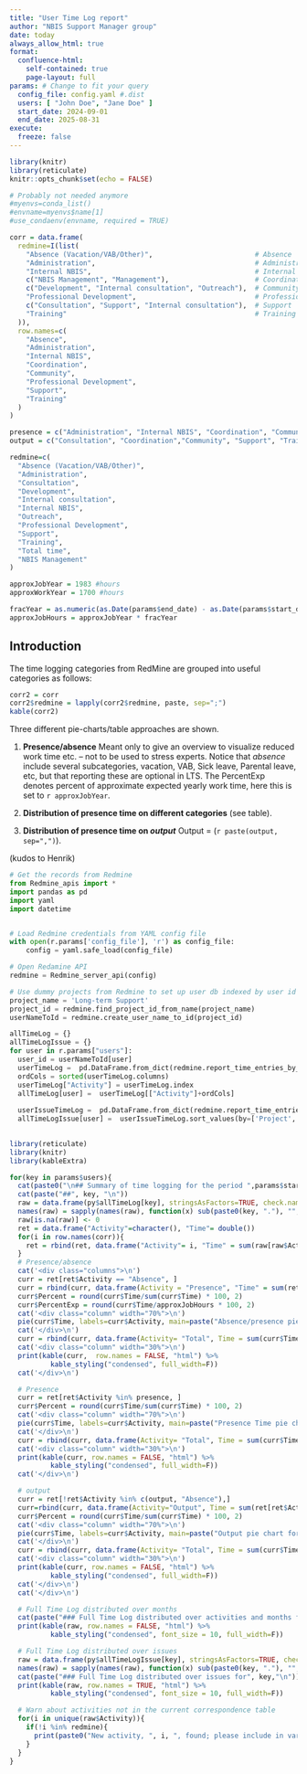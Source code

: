 ```yaml
---
title: "User Time Log report"
author: "NBIS Support Manager group"
date: today
always_allow_html: true
format: 
  confluence-html:
    self-contained: true
    page-layout: full
params: # Change to fit your query
  config_file: config.yaml #.dist
  users: [ "John Doe", "Jane Doe" ]
  start_date: 2024-09-01
  end_date: 2025-08-31
execute:
  freeze: false
---
```


```r
library(knitr)
library(reticulate)
knitr::opts_chunk$set(echo = FALSE)

# Probably not needed anymore
#myenvs=conda_list()
#envname=myenvs$name[1]
#use_condaenv(envname, required = TRUE)

```

```r

corr = data.frame(
  redmine=I(list(
    "Absence (Vacation/VAB/Other)",                         # Absence
    "Administration",                                       # Administration
    "Internal NBIS",                                        # Internal NBIS
    c("NBIS Management", "Management"),                     # Coordination
    c("Development", "Internal consultation", "Outreach"),  # Community
    "Professional Development",                             # Professional development
    c("Consultation", "Support", "Internal consultation"),  # Support
    "Training"                                              # Training
  )), 
  row.names=c(
    "Absence",
    "Administration",
    "Internal NBIS",
    "Coordination",
    "Community", 
    "Professional Development",
    "Support",
    "Training"
  )
)

presence = c("Administration", "Internal NBIS", "Coordination", "Community", "Professional Development", "Support", "Training")
output = c("Consultation", "Coordination","Community", "Support", "Training")

redmine=c(
  "Absence (Vacation/VAB/Other)",
  "Administration",
  "Consultation",
  "Development",
  "Internal consultation",
  "Internal NBIS",
  "Outreach",
  "Professional Development",
  "Support",
  "Training",
  "Total time",
  "NBIS Management"
)

approxJobYear = 1983 #hours
approxWorkYear = 1700 #hours

fracYear = as.numeric(as.Date(params$end_date) - as.Date(params$start_date))/365
approxJobHours = approxJobYear * fracYear
```

## Introduction

The time logging categories from RedMine are grouped into useful categories as follows:

```r
corr2 = corr
corr2$redmine = lapply(corr2$redmine, paste, sep=";")
kable(corr2)

```

Three different pie-charts/table approaches are shown.

1. **Presence/absence** Meant only to give an overview to visualize reduced work time etc. -- not to be used to stress experts.
Notice that _absence_ include several subcategories, vacation, VAB, Sick leave, Parental leave, etc, but that reporting these are optional in LTS.
The PercentExp denotes percent of approximate expected yearly work time, here this is set to `r approxJobYear`. 

2. **Distribution of presence time on different categories** (see table).

3. **Distribution of presence time on _output_** Output = (`r paste(output, sep=",")`).

(kudos to Henrik)

<div class=pgbr>

```python

# Get the records from Redmine
from Redmine_apis import *
import pandas as pd
import yaml
import datetime


# Load Redmine credentials from YAML config file
with open(r.params['config_file'], 'r') as config_file:
    config = yaml.safe_load(config_file)

# Open Redamine API
redmine = Redmine_server_api(config)

# Use dummy projects from Redmine to set up user db indexed by user id
project_name = 'Long-term Support'
project_id = redmine.find_project_id_from_name(project_name)
userNameToId = redmine.create_user_name_to_id(project_id)

allTimeLog = {}
allTimeLogIssue = {}
for user in r.params["users"]: 
  user_id = userNameToId[user]
  userTimeLog =  pd.DataFrame.from_dict(redmine.report_time_entries_by_activity_and_month(user_id, r.params["start_date"], r.params["end_date"]), orient='index')
  ordCols = sorted(userTimeLog.columns)
  userTimeLog["Activity"] = userTimeLog.index
  allTimeLog[user] =  userTimeLog[["Activity"]+ordCols]
  
  userIssueTimeLog =  pd.DataFrame.from_dict(redmine.report_time_entries_by_issue(user_id, r.params["start_date"], r.params["end_date"]), orient='index')
  allTimeLogIssue[user] =  userIssueTimeLog.sort_values(by=['Project', 'Tracker', 'Total time'], ascending = False)
  
```

```r
library(reticulate)
library(knitr)
library(kableExtra)

for(key in params$users){ 
  cat(paste0("\n## Summary of time logging for the period ",params$start_date," -- ", params$end_date,"\n"))
  cat(paste("##", key, "\n"))
  raw = data.frame(py$allTimeLog[key], stringsAsFactors=TRUE, check.names = FALSE)
  names(raw) = sapply(names(raw), function(x) sub(paste0(key, "."), "", x))
  raw[is.na(raw)] <- 0
  ret = data.frame("Activity"=character(), "Time"= double())
  for(i in row.names(corr)){
    ret = rbind(ret, data.frame("Activity"= i, "Time" = sum(raw[raw$Activity %in% unlist(corr[i,"redmine"]), "Total time"])))
  }
  # Presence/absence
  cat('<div class="columns">\n')
  curr = ret[ret$Activity == "Absence", ]
  curr = rbind(curr, data.frame(Activity = "Presence", "Time" = sum(ret[ret$Activity %in% presence, "Time"])))
  curr$Percent = round(curr$Time/sum(curr$Time) * 100, 2)
  curr$PercentExp = round(curr$Time/approxJobHours * 100, 2)
  cat('<div class="column" width="70%">\n')
  pie(curr$Time, labels=curr$Activity, main=paste("Absence/presence pie chart for", key))
  cat('</div>\n')
  curr = rbind(curr, data.frame(Activity= "Total", Time = sum(curr$Time), Percent = sum(curr$Percent), PercentExp = sum(curr$PercentExp)))
  cat('<div class="column" width="30%">\n')
  print(kable(curr,  row.names = FALSE, "html") %>% 
          kable_styling("condensed", full_width=F))
  cat('</div>\n')

  # Presence
  curr = ret[ret$Activity %in% presence, ]
  curr$Percent = round(curr$Time/sum(curr$Time) * 100, 2)
  cat('<div class="column" width="70%">\n')
  pie(curr$Time, labels=curr$Activity, main=paste("Presence Time pie chart for", key))
  cat('</div>\n')
  curr = rbind(curr, data.frame(Activity= "Total", Time = sum(curr$Time), Percent = sum(curr$Percent)))
  cat('<div class="column" width="30%">\n')
  print(kable(curr, row.names = FALSE, "html") %>% 
          kable_styling("condensed", full_width=F))
  cat('</div>\n')

  # output
  curr = ret[!ret$Activity %in% c(output, "Absence"),]
  curr=rbind(curr, data.frame(Activity="Output", Time = sum(ret[ret$Activity %in% output, "Time"])))
  curr$Percent = round(curr$Time/sum(curr$Time) * 100, 2)
  cat('<div class="column" width="70%">\n')
  pie(curr$Time, labels=curr$Activity, main=paste("Output pie chart for", key))
  cat('</div>\n')
  curr = rbind(curr, data.frame(Activity= "Total", Time = sum(curr$Time), Percent = sum(curr$Percent)))
  cat('<div class="column" width="30%">\n')
  print(kable(curr, row.names = FALSE, "html") %>% 
          kable_styling("condensed", full_width=F))
  cat('</div>\n')
  cat('</div>\n')

  # Full Time Log distributed over months  
  cat(paste("### Full Time Log distributed over activities and months for", key,"\n"))
  print(kable(raw, row.names = FALSE, "html") %>% 
          kable_styling("condensed", font_size = 10, full_width=F))

  # Full Time Log distributed over issues
  raw = data.frame(py$allTimeLogIssue[key], stringsAsFactors=TRUE, check.names = FALSE)
  names(raw) = sapply(names(raw), function(x) sub(paste0(key, "."), "", x))
  cat(paste("### Full Time Log distributed over issues for", key,"\n"))
  print(kable(raw, row.names = TRUE, "html") %>% 
          kable_styling("condensed", font_size = 10, full_width=F))

  # Warn about activities not in the current correspondence table
  for(i in unique(raw$Activity)){
    if(!i %in% redmine){
      print(paste0("New activity, ", i, ", found; please include in variable 'corr'\n"))
    }
  }
}
```
</div>
